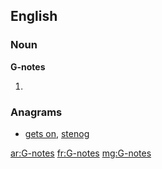 ==English==

===Noun===
'''G-notes'''

# {{plural of|[[G-note]]}}

===Anagrams===
* [[gets on#English|gets on]], [[stenog#English|stenog]]

[[ar:G-notes]]
[[fr:G-notes]]
[[mg:G-notes]]